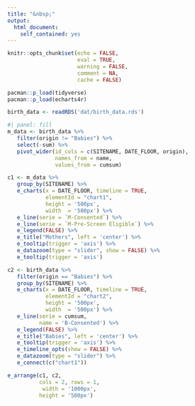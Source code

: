 ---
title: "&nbsp;" 
output:
  html_document:
    self_contained: yes
---

```{=html}
<style>
element.style {
  width:         1200px;
  height:        600px;
  margin-top:    25px;
  margin-bottom: 25px;
}
</style>
```

```{r include = FALSE}
knitr::opts_chunk$set(echo = FALSE, 
                      eval = TRUE, 
                      warning = FALSE, 
                      comment = NA, 
                      cache = FALSE)
```

```{r}
pacman::p_load(tidyverse)
pacman::p_load(echarts4r)
```

```{r}
birth_data <- readRDS('dat/birth_data.rds')
```

```{r}
#| panel: fill
m_data <- birth_data %>% 
   filter(origin != "Babies") %>%
   select(-sum) %>% 
   pivot_wider(id_cols = c(SITENAME, DATE_FLOOR, origin),
               names_from = name,
               values_from = cumsum)

c1 <- m_data %>%
   group_by(SITENAME) %>% 
   e_charts(x = DATE_FLOOR, timeline = TRUE,
            elementId = "chart1",
            height = '500px',
            width  = '500px') %>% 
   e_line(serie = `M-Consented`) %>% 
   e_line(serie = `M-Pre-Screen Eligible`) %>% 
   e_legend(FALSE) %>% 
   e_title("Mothers", left = 'center') %>%
   e_tooltip(trigger = 'axis') %>% 
   e_datazoom(type = "slider", show = FALSE) %>% 
   e_tooltip(trigger = 'axis') 

c2 <- birth_data %>%
   filter(origin == "Babies") %>% 
   group_by(SITENAME) %>% 
   e_charts(x = DATE_FLOOR, timeline = TRUE,
            elementId = "chart2",
            height = '500px',
            width  = '500px') %>%  
   e_line(serie = cumsum,
          name = 'B-Consented') %>% 
   e_legend(FALSE) %>% 
   e_title("Babies", left = 'center') %>%
   e_tooltip(trigger = 'axis') %>% 
   e_timeline_opts(show = FALSE) %>% 
   e_datazoom(type = "slider") %>% 
   e_connect(c("chart1"))

e_arrange(c1, c2, 
          cols = 2, rows = 1,
           width = '1000px',
          height = '500px')
```
